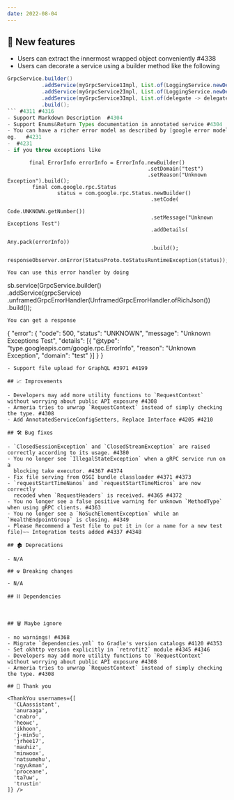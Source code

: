 ```yaml
---
date: 2022-08-04
---
```


## 🌟 New features

- Users can extract the innermost wrapped object conveniently #4338
- Users can decorate a service using a builder method like the following
```java
GrpcService.builder()
           .addService(myGrpcService1Impl, List.of(LoggingService.newDecorator()))
           .addService(myGrpcService2Impl, List.of(LoggingService.newDecorator(), MetricCollectingService.newDecorator()))             
           .addService(myGrpcService3Impl, List.of(delegate -> delegate.decorate(new CustomDecorator())
           .build();
``` #4311 #4316
- Support Markdown Description  #4304
- Support Enums&Return Types documentation in annotated service #4304
- You can have a richer error model as described by [google error model](https://cloud.google.com/apis/design/errors#error_model) 
eg.   #4231
-  #4231
- if you throw exceptions like 
 ```
           final ErrorInfo errorInfo = ErrorInfo.newBuilder()
                                                 .setDomain("test")
                                                 .setReason("Unknown Exception").build();
            final com.google.rpc.Status
                    status = com.google.rpc.Status.newBuilder()
                                                  .setCode(
                                                          Code.UNKNOWN.getNumber())
                                                  .setMessage("Unknown Exceptions Test")
                                                  .addDetails(
                                                          Any.pack(errorInfo))
                                                  .build();
            responseObserver.onError(StatusProto.toStatusRuntimeException(status));
```
You can use this error handler by doing
``` 
sb.service(GrpcService.builder()   
                              .addService(grpcService)   
                              .unframedGrpcErrorHandler(UnframedGrpcErrorHandler.ofRichJson())   
                              .build());
```
You can get a response 
```
{
	"error": {
		"code": 500,
		"status": "UNKNOWN",
		"message": "Unknown Exceptions Test",
		"details": [{
			"@type": "type.googleapis.com/google.rpc.ErrorInfo",
			"reason": "Unknown Exception",
			"domain": "test"
		}]
	}
}
``` #4231
- Support file upload for GraphQL #3971 #4199

## 📈 Improvements

- Developers may add more utility functions to `RequestContext` without worrying about public API exposure #4308
- Armeria tries to unwrap `RequestContext` instead of simply checking the type. #4308
- Add AnnotatedServiceConfigSetters, Replace Interface #4205 #4210

## 🛠️ Bug fixes

- `ClosedSessionException` and `ClosedStreamException` are raised correctly according to its usage. #4380
- You no longer see `IllegalStateException` when a gRPC service run on a
  blocking take executor. #4367 #4374
- Fix file serving from OSGI bundle classloader #4371 #4373
- `requestStartTimeNanos` and `requestStartTimeMicros` are now correctly
  recoded when `RequestHeaders` is received. #4365 #4372
- You no longer see a false positive warning for unknown `MethodType` when using gRPC clients. #4363
- You no longer see a `NoSuchElementException` while an `HealthEndpointGroup` is closing. #4349
- Please Recommend a Test file to put it in (or a name for a new test file)~~ Integration tests added #4337 #4348

## 🏚️ Deprecations

- N/A

## ☢️ Breaking changes

- N/A

## ⛓ Dependencies



## 🗑 Maybe ignore

- no warnings! #4368
- Migrate `dependencies.yml` to Gradle's version catalogs #4120 #4353
- Set okhttp version explicitly in `retrofit2` module #4345 #4346
- Developers may add more utility functions to `RequestContext` without worrying about public API exposure #4308
- Armeria tries to unwrap `RequestContext` instead of simply checking the type. #4308

## 🙇 Thank you

<ThankYou usernames={[
  'CLAassistant',
  'anuraaga',
  'cnabro',
  'heowc',
  'ikhoon',
  'j-min5u',
  'jrhee17',
  'mauhiz',
  'minwoox',
  'natsumehu',
  'ngyukman',
  'proceane',
  'ta7uw',
  'trustin'
]} />
